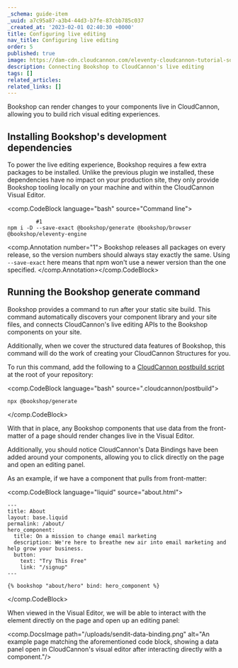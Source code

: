 ```yaml
---
_schema: guide-item
_uuid: a7c95a87-a3b4-44d3-b7fe-87cbb785c037
_created_at: '2023-02-01 02:40:30 +0000'
title: Configuring live editing
nav_title: Configuring live editing
order: 5
published: true
image: https://dam-cdn.cloudcannon.com/eleventy-cloudcannon-tutorial-social.png
description: Connecting Bookshop to CloudCannon's live editing
tags: []
related_articles:
related_links: []
---
```

Bookshop can render changes to your components live in CloudCannon, allowing you to build rich visual editing experiences.

## Installing Bookshop's development dependencies

To power the live editing experience, Bookshop requires a few extra packages to be installed. Unlike the previous plugin we installed, these dependencies have no impact on your production site, they only provide Bookshop tooling locally on your machine and within the CloudCannon Visual Editor.

<comp.CodeBlock language="bash" source="Command line">
```
         #1
npm i -D --save-exact @bookshop/generate @bookshop/browser @bookshop/eleventy-engine
```
<comp.Annotation number="1">
  Bookshop releases all packages on every release, so the version numbers should
  always stay exactly the same. Using `--save-exact` here means that npm won't use a newer version
  than the one specified.
</comp.Annotation></comp.CodeBlock>

## Running the Bookshop generate command

Bookshop provides a command to run after your static site build. This command automatically discovers your component library and your site files, and connects CloudCannon's live editing APIs to the Bookshop components on your site.

Additionally, when we cover the structured data features of Bookshop, this command will do the work of creating your CloudCannon Structures for you.

To run this command, add the following to a [CloudCannon postbuild script](https://cloudcannon.com/documentation/articles/extending-your-build-process-with-hooks/) at the root of your repository:

<comp.CodeBlock language="bash" source=".cloudcannon/postbuild">
```
npx @bookshop/generate
```
</comp.CodeBlock>

With that in place, any Bookshop components that use data from the front-matter of a page should render changes live in the Visual Editor.

Additionally, you should notice CloudCannon's Data Bindings have been added around your components, allowing you to click directly on the page and open an editing panel.

As an example, if we have a component that pulls from front-matter:

<comp.CodeBlock language="liquid" source="about.html">
```
---
title: About
layout: base.liquid
permalink: /about/
hero_component:
  title: On a mission to change email marketing
  description: We're here to breathe new air into email marketing and help grow your business.
  button:
    text: "Try This Free"
    link: "/signup"
---

{% bookshop "about/hero" bind: hero_component %}

```
</comp.CodeBlock>

When viewed in the Visual Editor, we will be able to interact with the element directly on the page and open up an editing panel:

<comp.DocsImage path="/uploads/sendit-data-binding.png" alt="An example page matching the aforementioned code block, showing a data panel open in CloudCannon's visual editor after interacting directly with a component."/>